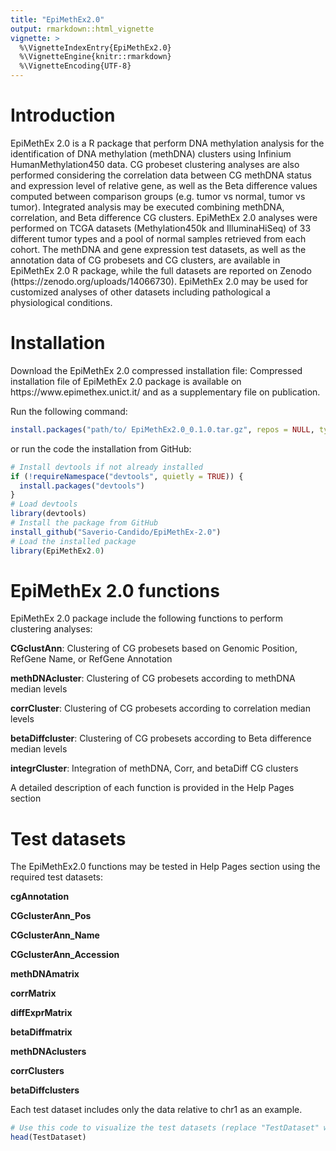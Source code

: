 ```yaml
---
title: "EpiMethEx2.0"
output: rmarkdown::html_vignette
vignette: >
  %\VignetteIndexEntry{EpiMethEx2.0}
  %\VignetteEngine{knitr::rmarkdown}
  %\VignetteEncoding{UTF-8}
---
```


# Introduction
EpiMethEx 2.0 is a R package that perform DNA methylation analysis for the identification of DNA methylation (methDNA) clusters using Infinium HumanMethylation450 data. CG probeset clustering analyses are also performed considering the correlation data between CG methDNA status and  expression level of relative gene, as well as the Beta difference values computed between comparison groups (e.g. tumor vs normal, tumor vs tumor). Integrated analysis  may be executed combining methDNA, correlation, and Beta difference CG clusters. EpiMethEx 2.0 analyses were performed on TCGA datasets (Methylation450k and IlluminaHiSeq) of 33 different tumor types and a pool of normal samples retrieved from each cohort. The methDNA and gene expression test datasets, as well as the annotation data of CG probesets and CG clusters, are available in EpiMethEx 2.0 R package, while the full datasets are reported on Zenodo (https://zenodo.org/uploads/14066730). EpiMethEx 2.0 may be used for customized analyses of other datasets including pathological a physiological conditions. 


# Installation
Download the EpiMethEx 2.0 compressed installation file:
Compressed installation file of EpiMethEx 2.0 package is available on https://www.epimethex.unict.it/ and  as a supplementary file on publication.

Run the following  command:
```r
install.packages("path/to/ EpiMethEx2.0_0.1.0.tar.gz", repos = NULL, type = "source")
```
or run the code the installation from GitHub:
```r
# Install devtools if not already installed
if (!requireNamespace("devtools", quietly = TRUE)) {
  install.packages("devtools")
}
# Load devtools
library(devtools)
# Install the package from GitHub
install_github("Saverio-Candido/EpiMethEx-2.0")
# Load the installed package
library(EpiMethEx2.0)
```

# EpiMethEx 2.0 functions
EpiMethEx 2.0 package include the following functions to perform clustering analyses: 

**CGclustAnn**: Clustering of CG probesets based on Genomic Position, RefGene Name, or RefGene Annotation  

**methDNAcluster**: Clustering of CG probesets according to methDNA median levels  

**corrCluster**: Clustering of CG probesets according to correlation median levels  

**betaDiffcluster**: Clustering of CG probesets according to Beta difference median levels  

**integrCluster**: Integration of methDNA, Corr, and betaDiff CG clusters  

A detailed description of each function is provided in the Help Pages section  


# Test datasets 
The EpiMethEx2.0 functions may be tested in Help Pages section using the required test datasets:  

**cgAnnotation**  

**CGclusterAnn_Pos**  

**CGclusterAnn_Name**  

**CGclusterAnn_Accession**  

**methDNAmatrix**  

**corrMatrix**  

**diffExprMatrix**  

**betaDiffmatrix**  

**methDNAclusters**  

**corrClusters**  

**betaDiffclusters**  

Each test dataset includes only the data relative to chr1 as an example.   

```r
# Use this code to visualize the test datasets (replace "TestDataset" with the selected test dataset)
head(TestDataset)
```
